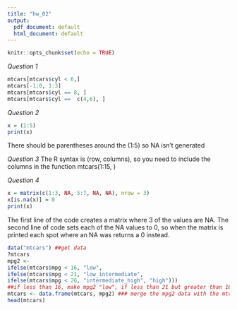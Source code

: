 ```yaml
---
title: "hw_02"
output:
  pdf_document: default
  html_document: default
---
```


```r
knitr::opts_chunk$set(echo = TRUE)
```

*Question 1*

```r
mtcars[mtcars$cyl < 6,]
mtcars[-1:0, 1:3]
mtcars[mtcars$cyl == 8, ]
mtcars[mtcars$cyl ==  c(4,6), ]
```

*Question 2*

```r
x = (1:5)
print(x)
```
There should be parentheses around the (1:5) so NA isn't generated

*Question 3*
The R syntax is (row, columns), so you need to include the columns in the function mtcars(1:15, )

*Question 4*
```r
x = matrix(c(1:3, NA, 5:7, NA, NA), nrow = 3)
x[is.na(x)] = 0
print(x)
```
The first line of the code creates a matrix where 3 of the values are NA. The second line of code sets each of the NA values to 0, so when the matrix is printed each spot where an NA was returns a 0 instead.

```r
data("mtcars") ##get data
?mtcars
mpg2 <- 
ifelse(mtcars$mpg < 16, "low", 
ifelse(mtcars$mpg < 21, "low_intermediate",
ifelse(mtcars$mpg < 26, "intermediate_high", "high")))
##if less than 16, make mpg2 "low", if less than 21 but greater than 16, "low intermediate," if between 21 and 26, "intermediate high," everything above 26 is "high"
mtcars <- data.frame(mtcars, mpg2) ### merge the mpg2 data with the mtcars data set
head(mtcars)
```

